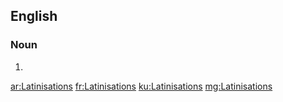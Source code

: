 ==English==

===Noun===
{{head|en|noun plural form}}

# {{plural of|Latinisation|lang=en}}

[[ar:Latinisations]]
[[fr:Latinisations]]
[[ku:Latinisations]]
[[mg:Latinisations]]